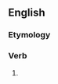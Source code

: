 ==English==

===Etymology===
{{suffix|en|reprove|est}}

===Verb===
{{head|en|verb form}}

# {{en-archaic second-person singular of|reprove}}